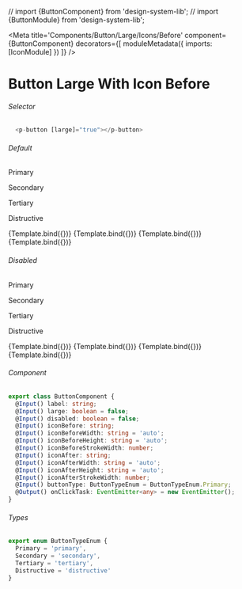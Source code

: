 // import {ButtonComponent} from 'design-system-lib';
// import {ButtonModule} from 'design-system-lib';

<Meta title='Components/Button/Large/Icons/Before'
  component={ButtonComponent}
  decorators={[
    moduleMetadata({
      imports: [IconModule]
    })
  ]}
/>


# Button Large With Icon Before

###### Selector
```ts
  <p-button [large]="true"></p-button>
```

###### Default
<Canvas>
  <p className="story-title">Primary</p>
  <p className="story-title">Secondary</p>
  <p className="story-title">Tertiary</p>
  <p className="story-title">Distructive</p>
  <Story name="Primary Icon Before"
    args={{
      label: 'Label',
      large: true,
      buttonType: ButtonTypeEnum.Primary,
      iconBefore: 'eye',
      iconBeforeWidth: '17'
    }}>
    {Template.bind({})}
  </Story>
  <Story name="Secondary Icon Before"
    args={{
      label: 'Label',
      large: true,
      buttonType: ButtonTypeEnum.Secondary,
      iconBefore: 'eye',
      iconBeforeWidth: '17'
    }}>
    {Template.bind({})}
  </Story>
  <Story name="Tertiary Icon Before"
    args={{
      label: 'Label',
      large: true,
      buttonType: ButtonTypeEnum.Tertiary,
      iconBefore: 'eye',
      iconBeforeWidth: '17'
    }}>
    {Template.bind({})}
  </Story>
  <Story name="Distructive Icon Before"
      args={{
        label: 'Label',
        large: true,
        buttonType: ButtonTypeEnum.Distructive,
        iconBefore: 'eye',
        iconBeforeWidth: '17'
      }}>
      {Template.bind({})}
    </Story>
</Canvas>

###### Disabled
<Canvas>
  <p className="story-title">Primary</p>
  <p className="story-title">Secondary</p>
  <p className="story-title">Tertiary</p>
  <p className="story-title">Distructive</p>
  <Story name="Primary Icon Before Disabled"
    args={{
      label: 'Label',
      large: true,
      disabled: true,
      buttonType: ButtonTypeEnum.Primary,
      iconBefore: 'eye',
      iconBeforeWidth: '17'
    }}>
    {Template.bind({})}
  </Story>
  <Story name="Secondary Icon Before Disabled"
    args={{
      label: 'Label',
      large: true,
      disabled: true,
      buttonType: ButtonTypeEnum.Secondary,
      iconBefore: 'eye',
      iconBeforeWidth: '17'
    }}>
    {Template.bind({})}
  </Story>
  <Story name="Tertiary Icon Before Disabled"
    args={{
      label: 'Label',
      large: true,
      disabled: true,
      buttonType: ButtonTypeEnum.Tertiary,
      iconBefore: 'eye',
      iconBeforeWidth: '17'
    }}>
    {Template.bind({})}
  </Story>
  <Story name="Distructive Icon Before Disabled"
      args={{
        label: 'Label',
        large: true,
        disabled: true,
        buttonType: ButtonTypeEnum.Distructive,
        iconBefore: 'eye',
        iconBeforeWidth: '17'
      }}>
      {Template.bind({})}
    </Story>
</Canvas>

###### Component
```ts
export class ButtonComponent {
  @Input() label: string;
  @Input() large: boolean = false;
  @Input() disabled: boolean = false;
  @Input() iconBefore: string;
  @Input() iconBeforeWidth: string = 'auto';
  @Input() iconBeforeHeight: string = 'auto';
  @Input() iconBeforeStrokeWidth: number;
  @Input() iconAfter: string;
  @Input() iconAfterWidth: string = 'auto';
  @Input() iconAfterHeight: string = 'auto';
  @Input() iconAfterStrokeWidth: number;
  @Input() buttonType: ButtonTypeEnum = ButtonTypeEnum.Primary;
  @Output() onClickTask: EventEmitter<any> = new EventEmitter();
}
```

###### Types
```ts
export enum ButtonTypeEnum {
  Primary = 'primary',
  Secondary = 'secondary',
  Tertiary = 'tertiary',
  Distructive = 'distructive'
}
```
